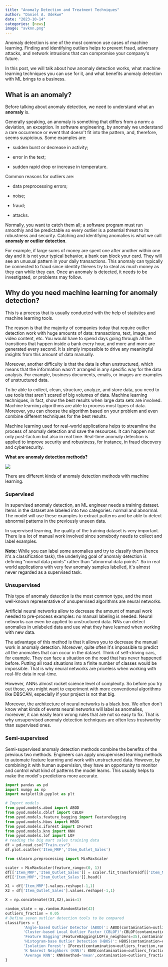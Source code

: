 ```yaml
---
title: "Anomaly Detection and Treatment Techniques"
author: "Daniel A. Udekwe"
date: "2023-10-14"
categories: [news]
image: "avknn.png"
---
```


Anomaly detection is one of the most common use cases of machine learning. Finding and identifying outliers helps to prevent fraud, adversary attacks, and network intrusions that can compromise your company\'s future.

In this post, we will talk about how anomaly detection works, what machine learning techniques you can use for it, and what benefits anomaly detection with ML brings to a business.

## **What is an anomaly?**

Before talking about anomaly detection, we need to understand what an **anomaly** is.

Generally speaking, an anomaly is something that differs from a norm: a deviation, an exception. In software engineering, by anomaly we understand a rare occurrence or event that doesn\'t fit into the pattern, and, therefore, seems suspicious. Some examples are:

-   sudden burst or decrease in activity;

-   error in the text;

-   sudden rapid drop or increase in temperature.

Common reasons for outliers are:

-   data preprocessing errors;

-   noise;

-   fraud;

-   attacks.

Normally, you want to catch them all; a software program must run smoothly and be predictable so every outlier is a potential threat to its robustness and security. Catching and identifying anomalies is what we call **anomaly or outlier detection**.

For example, if large sums of money are spent one after another within one day and it is not your typical behavior, a bank can block your card. They will see an unusual pattern in your daily transactions. This anomaly can typically be connected to fraud since identity thieves try to steal as much money as they can while they can. Once an anomaly is detected, it needs to be investigated, or problems may follow.

## **Why do you need machine learning for anomaly detection?**

This is a process that is usually conducted with the help of statistics and machine learning tools.

The reason is that the majority of companies today that require outlier detection work with huge amounts of data: transactions, text, image, and video content, etc. You would have to spend days going through all the transitions that happen inside a bank every hour, and more and more are generated every second. It is simply impossible to drive any meaningful insights from this amount of data manually.

Moreover, another difficulty is that the data is often unstructured, which means that the information wasn\'t arranged in any specific way for the data analysis. For example, business documents, emails, or images are examples of unstructured data.

To be able to collect, clean, structure, analyze, and store data, you need to use tools that aren\'t scared of big volumes of data. Machine learning techniques, in fact, show the best results when large data sets are involved. Machine learning algorithms are able to process most types of data. Moreover, you can choose the algorithm based on your problem and even combine different techniques for the best results.

Machine learning used for real-world applications helps to streamline the process of anomaly detection and save the resources. It can happen not only post-factum but also in real time. Real-time anomaly detection is applied to improve security and robustness, for instance, in fraud discovery and cybersecurity.

**What are anomaly detection methods?**

![](anomaly.png){fig-align="center"}

There are different kinds of anomaly detection methods with machine learning.

### **Supervised**

In supervised anomaly detection, an ML engineer needs a training dataset. Items in the dataset are labeled into two categories: normal and abnormal. The model will use these examples to extract patterns and be able to detect abnormal patterns in the previously unseen data.

In supervised learning, the quality of the training dataset is very important. There is a lot of manual work involved since somebody needs to collect and label examples.

**Note:** While you can label some anomalies and try to classify them (hence it\'s a classification task), the underlying goal of anomaly detection is defining \"normal data points\" rather than \"abnormal data points\". So in real world applications with very few anomaly samples labelled, it\'s almost never regarded as a supervised task.

### **Unsupervised**

This type of anomaly detection is the most common type, and the most well-known representative of unsupervised algorithms are neural networks.

Artificial neural networks allow to decrease the amount of manual work needed to pre-process examples: no manual labeling is needed. Neural networks can even be applied to unstructured data. NNs can detect anomalies in unlabeled data and use what they have learned when working with new data.

The advantage of this method is that it allows you to decrease the manual work in anomaly detection. Moreover, quite often it\'s impossible to predict all the anomalies that can occur in the dataset. Think of self-driving cars, for example. They can face a situation on the road that has never happened before. Putting all road situations into a finite number of classes would be impossible. That is why neural networks are priceless when working with real-life data in real-time.

However, ANNs almost rocket science level of complexity. So before you try out those, you might want to experiment with more conventional algorithms like DBSCAN, especially if your project is not that big.

Moreover, the architecture of neural networks is a black box. We often don\'t know what kinds of events neural networks will label as anomalies, moreover, it can easily learn wrong rules that are not so easy to fix. That is why unsupervised anomaly detection techniques are often less trustworthy than supervised ones.

### **Semi-supervised**

Semi-supervised anomaly detection methods combine the benefits of the previous two methods. Engineers can apply unsupervised learning methods to automate feature learning and work with unstructured data. However, by combining it with human supervision, they have an opportunity to monitor and control what kind of patterns the model learns. This usually helps to make the model\'s predictions more accurate.

```python
import pandas as pd
import numpy as np
import matplotlib.pyplot as plt

# Import models
from pyod.models.abod import ABOD
from pyod.models.cblof import CBLOF
from pyod.models.feature_bagging import FeatureBagging
from pyod.models.hbos import HBOS
from pyod.models.iforest import IForest
from pyod.models.knn import KNN
from pyod.models.lof import LOF
# reading the big mart sales training data
df = pd.read_csv("Train.csv")
df.plot.scatter('Item_MRP','Item_Outlet_Sales')
```

```python
from sklearn.preprocessing import MinMaxScaler

scaler = MinMaxScaler(feature_range=(0, 1))
df[['Item_MRP','Item_Outlet_Sales']] = scaler.fit_transform(df[['Item_MRP','Item_Outlet_Sales']])
df[['Item_MRP','Item_Outlet_Sales']].head()
```

```python
X1 = df['Item_MRP'].values.reshape(-1,1)
X2 = df['Item_Outlet_Sales'].values.reshape(-1,1)

X = np.concatenate((X1,X2),axis=1)
```

```python
random_state = np.random.RandomState(42)
outliers_fraction = 0.05
# Define seven outlier detection tools to be compared
classifiers = {
        'Angle-based Outlier Detector (ABOD)': ABOD(contamination=outliers_fraction),
        'Cluster-based Local Outlier Factor (CBLOF)':CBLOF(contamination=outliers_fraction,check_estimator=False, random_state=random_state),
        'Feature Bagging':FeatureBagging(LOF(n_neighbors=35),contamination=outliers_fraction,check_estimator=False,random_state=random_state),
        'Histogram-base Outlier Detection (HBOS)': HBOS(contamination=outliers_fraction),
        'Isolation Forest': IForest(contamination=outliers_fraction,random_state=random_state),
        'K Nearest Neighbors (KNN)': KNN(contamination=outliers_fraction),
        'Average KNN': KNN(method='mean',contamination=outliers_fraction)
}
```

